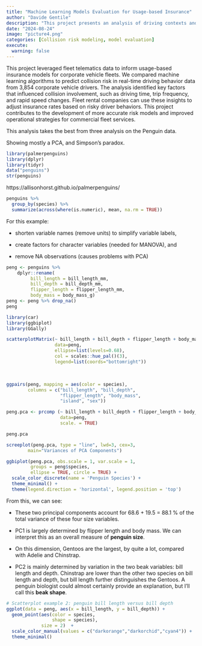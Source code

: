 ```yaml
---
title: "Machine Learning Models Evaluation for Usage-based Insurance"
author: "Davide Gentile"
description: "This project presents an analysis of driving contexts and behaviors to improve usage-based insurance models for corporate fleet drivers. We compared machine learning algorithms to predict collision risk in real-time driving behavior data from 3,854 corporate vehicle drivers. The analysis identified key factors that influenced collision involvement, such as driving time, trip frequency, and rapid speed changes, providing fleet rental companies with data-driven insights to adjust insurance rates based on risky driving behaviors."
date: "2024-08-24"
image: "picture4.png"
categories: [Collision risk modeling, model evaluation]
execute:
  warning: false
---
```


This project leveraged fleet telematics data to inform usage-based insurance models for corporate vehicle fleets. We compared machine learning algorithms to predict collision risk in real-time driving behavior data from 3,854 corporate vehicle drivers. The analysis identified key factors that influenced collision involvement, such as driving time, trip frequency, and rapid speed changes. Fleet rental companies can use these insights to adjust insurance rates based on risky driver behaviors. This project contributes to the development of more accurate risk models and improved operational strategies for commercial fleet services.

This analysis takes the best from three analysis on the Penguin data.

Showing mostly a PCA, and Simpson's paradox.

```r
library(palmerpenguins)
library(dplyr)
library(tidyr)
data("penguins")
str(penguins)
```

https://allisonhorst.github.io/palmerpenguins/

```r
penguins %>% 
  group_by(species) %>% 
  summarize(across(where(is.numeric), mean, na.rm = TRUE))
```

For this example:

-   shorten variable names (remove units) to simplify variable labels,

-   create factors for character variables (needed for MANOVA), and

-   remove NA observations (causes problems with PCA)

```r
peng <- penguins %>%
    dplyr::rename(
         bill_length = bill_length_mm, 
         bill_depth = bill_depth_mm, 
         flipper_length = flipper_length_mm, 
         body_mass = body_mass_g)
peng <- peng %>% drop_na()
peng
```

```r
library(car)
library(ggbiplot)
library(GGally)
```

```r
scatterplotMatrix(~ bill_length + bill_depth + flipper_length + body_mass | species,
                  data=peng,
                  ellipse=list(levels=0.68),
                  col = scales::hue_pal()(3),
                  legend=list(coords="bottomright"))
```

 

```r
ggpairs(peng, mapping = aes(color = species), 
        columns = c("bill_length", "bill_depth", 
                    "flipper_length", "body_mass",
                    "island", "sex"))
```

```r
peng.pca <- prcomp (~ bill_length + bill_depth + flipper_length + body_mass,
                    data=peng,
                    scale. = TRUE)

peng.pca
```

```r
screeplot(peng.pca, type = "line", lwd=3, cex=3, 
        main="Variances of PCA Components")
```

```r
ggbiplot(peng.pca, obs.scale = 1, var.scale = 1,
         groups = peng$species, 
         ellipse = TRUE, circle = TRUE) +
  scale_color_discrete(name = 'Penguin Species') +
  theme_minimal() +
  theme(legend.direction = 'horizontal', legend.position = 'top') 
```

From this, we can see:

-   These two principal components account for 68.6 + 19.5 = 88.1 % of the total variance of these four size variables.

-   PC1 is largely determined by flipper length and body mass. We can interpret this as an overall measure of **penguin size**.

-   On this dimension, Gentoos are the largest, by quite a lot, compared with Adelie and Chinstrap.

-   PC2 is mainly determined by variation in the two beak variables: bill length and depth. Chinstrap are lower than the other two species on bill length and depth, but bill length further distinguishes the Gentoos. A penguin biologist could almost certainly provide an explanation, but I'll call this **beak shape**.

```r

# Scatterplot example 2: penguin bill length versus bill depth
ggplot(data = peng, aes(x = bill_length, y = bill_depth)) +
  geom_point(aes(color = species, 
                 shape = species),
             size = 2)  +
  scale_color_manual(values = c("darkorange","darkorchid","cyan4")) +
  theme_minimal()
```
